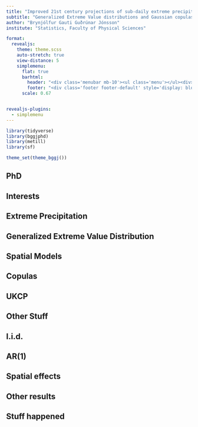 ```yaml
---
title: "Improved 21st century projections of sub-daily extreme precipitation by spatio-temporal recalibration"
subtitle: "Generalized Extreme Value distributions and Gaussian copulas"
author: "Brynjólfur Gauti Guðrúnar Jónsson"
institute: "Statistics, Faculty of Physical Sciences"

format: 
  revealjs:
    theme: theme.scss
    auto-stretch: true
    view-distance: 5
    simplemenu:
      flat: true
      barhtml:
        header: "<div class='menubar mb-10'><ul class='menu'></ul><div>"
        footer: "<div class='footer footer-default' style='display: block;'> <a href='https://bggj.is/exeter' target='_blank'>bggj.is/exeter</a>  <img src='images/hi-audkenni_28-raunsvisd.png' class='slide-logo r-stretch'></div>"
      scale: 0.67


revealjs-plugins:
  - simplemenu
---
```



```r
library(tidyverse)
library(bggjphd)
library(metill)
library(sf)

theme_set(theme_bggj())
```

## PhD {data-name="About Me"}

## Interests

## Extreme Precipitation {data-name="Background"}

## Generalized Extreme Value Distribution

## Spatial Models

## Copulas

## UKCP {data-name="Data"}

## Other Stuff

## I.i.d. {data-name="Models"}

## AR(1)

## Spatial effects {data-name="Results"}

## Other results

## Stuff happened {data-name="Discussion"}